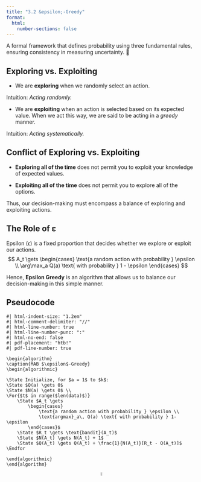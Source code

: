 ```yaml
---
title: "3.2 &epsilon;-Greedy"
format:
  html:
    number-sections: false
---
```


::: {.callout-note appearance="simple" icon=false}
A formal framework that defines probability using three fundamental rules, ensuring consistency in measuring uncertainty. 🎲
:::

## Exploring vs. Exploiting

- We are **exploring** when we randomly select an action.  
  
Intuition: _Acting randomly._

- We are **exploiting** when an action is selected based on its expected value. When we act this way, we are said to be acting in a _greedy_ manner.
  
Intuition: _Acting systematically._

## Conflict of Exploring vs. Exploiting

- **Exploring all of the time** does not permit you to exploit your knowledge of expected values.

- **Exploiting all of the time** does not permit you to explore all of the options.

Thus, our decision-making must encompass a balance of exploring and exploiting actions.

## The Role of &epsilon;

Epsilon ($\epsilon$) is a fixed proportion that decides whether we explore or exploit our actions.
$$
  A_t \gets 
  \begin{cases}
      \text{a random action with probability } \epsilon \\
      \arg\max_a Q(a) \text{ with probability } 1 - \epsilon
  \end{cases}
$$

Hence, **Epsilon Greedy** is an algorithm that allows us to balance our decision-making in this simple manner.

## Pseudocode

```pseudocode
#| html-indent-size: "1.2em"
#| html-comment-delimiter: "//"
#| html-line-number: true
#| html-line-number-punc: ":"
#| html-no-end: false
#| pdf-placement: "htb!"
#| pdf-line-number: true

\begin{algorithm}
\caption{MAB $\epsilon$-Greedy}
\begin{algorithmic}

\State Initialize, for $a = 1$ to $k$:
\State $Q(a) \gets 0$ 
\State $N(a) \gets 0$ \\
\For{$t$ in range($len(data)$)}
    \State $A_t \gets
        \begin{cases}
            \text{a random action with probability } \epsilon \\
            \text{argmax}_a\, Q(a) \text{ with probability } 1-\epsilon 
        \end{cases}$
    \State $R_t \gets \text{bandit}(A_t)$
    \State $N(A_t) \gets N(A_t) + 1$
    \State $Q(A_t) \gets Q(A_t) + \frac{1}{N(A_t)}[R_t - Q(A_t)]$
\Endfor

\end{algorithmic}
\end{algorithm}
```

<div style="text-align: center;">
  <a href="https://github.com/">
    <img src="images/github.svg" alt="GitHub" width="5%"/> <!-- Adjust width as needed -->
  </a>
</div>